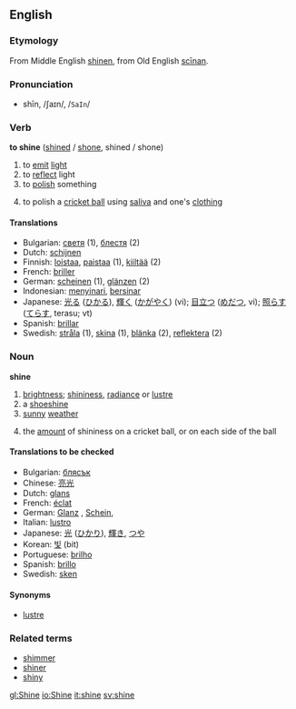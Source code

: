 ==English==
===Etymology===
From Middle English [[shinen]], from Old English [[scinan|scīnan]].
===Pronunciation===
*shīn, /ʃaɪn/, /<tt>SaIn</tt>/

===Verb===

'''to shine''' ([[shined]] / [[shone]], shined / shone)

# to [[emit]] [[light]]
# to [[reflect]] light
# to [[polish]] something
#{{cricket}} to polish a [[cricket ball]] using [[saliva]] and one's [[clothing]]

====Translations====

*Bulgarian: [[светя]] (1), [[блестя]] (2)
*Dutch: [[schijnen]]
*Finnish: [[loistaa]], [[paistaa]] (1), [[kiiltää]] (2)
*French: [[briller]]
*German: [[scheinen]] (1), [[glänzen]] (2)
*Indonesian: [[sinar|menyinari]], [[sinar|bersinar]]
*Japanese: [[光る]] ([[ひかる]]), [[輝く]] ([[かがやく]]) (vi); [[目立つ]] ([[めだつ]], vi); [[照らす]] ([[てらす]], terasu; vt)
*Spanish: [[brillar]]
*Swedish: [[stråla]] (1), [[skina]] (1), [[blänka]] (2), [[reflektera]] (2)

===Noun===
'''shine'''
# [[brightness]]; [[shininess]], [[radiance]] or [[lustre]]
# a [[shoeshine]]
# [[sunny]] [[weather]]
#{{cricket}} the [[amount]] of shininess on a cricket ball, or on each side of the ball

{{checktrans}}

====Translations to be checked====
*Bulgarian: [[блясък]] {{m}}
*Chinese: [[亮光]]
*Dutch: [[glans]] {{m}}
*French: [[éclat]] {{m}}
*German: [[Glanz]] {{m}}, [[Schein]], {{m}}
*Italian: [[lustro]] {{m}}
*Japanese: [[光]] ([[ひかり]]), [[輝き]], [[つや]]
*Korean: [[빛]] (bit)
*Portuguese: [[brilho]] {{m}}
*Spanish: [[brillo]] {{m}}
*Swedish: [[sken]] {{n}}

====Synonyms====
*[[lustre]]

===Related terms===
*[[shimmer]]
*[[shiner]]
*[[shiny]]

[[gl:Shine]]
[[io:Shine]]
[[it:shine]]
[[sv:shine]]